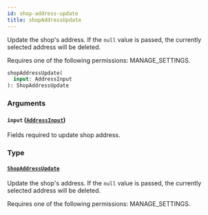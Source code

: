 ```yaml
---
id: shop-address-update
title: shopAddressUpdate
---
```



Update the shop's address. If the `null` value is passed, the currently selected address will be deleted. 

Requires one of the following permissions: MANAGE_SETTINGS.

```graphql
shopAddressUpdate(
  input: AddressInput
): ShopAddressUpdate
```


### Arguments

#### `input` ([`AddressInput`](../../../developer/api-reference/inputs/address-input))

Fields required to update shop address.


### Type

#### [`ShopAddressUpdate`](../../../developer/api-reference/objects/shop-address-update) 

Update the shop's address. If the `null` value is passed, the currently selected address will be deleted. 

Requires one of the following permissions: MANAGE_SETTINGS.




